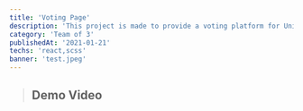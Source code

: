 ```yaml
---
title: 'Voting Page'
description: 'This project is made to provide a voting platform for Universitas Padjajaran'
category: 'Team of 3'
publishedAt: '2021-01-21'
techs: 'react,scss'
banner: 'test.jpeg'
---
```


> ## Demo Video

<LiteYouTubeEmbed
  id='NZf-xuB-Lxg'
  poster='maxresdefault'
  title='Voting Page Demo'
  noCookie={true}
/>
